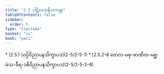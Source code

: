 ```yaml
---
title: "2.5 ပါဋိဒေသနီယကဏ္ဍ"
tableOfContents: false
sidebar:
  order: 5
type: "tipitaka"
basket: "vi"
book: "paci"
---
```



<DynamicBreadcrumb />



<TableOfContents book="paci" section="2.5">
* [2.5.1 သပ္ပိဝိညာပနသိက္ခာပဒ](2-5/2-5-1)
* [2.5.2–8 တေလ-မဓု-ဖာဏိတ-မစ္ဆ-မံသ-ခီရ-ဒဓိဝိညာပနသိက္ခာပဒ](2-5/2-5-2–8)
</TableOfContents>